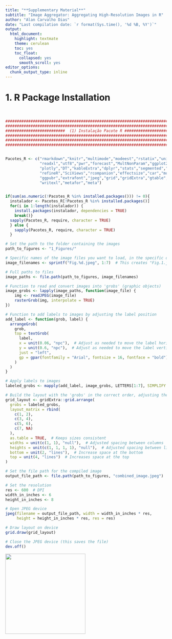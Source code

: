 ---
title: "**Supplementary Material**"
subtitle: "Image Aggregator: Aggregating High-Resolution Images in R"
author: "Alan Carvalho Dias"
date: "Last compilation date: `r format(Sys.time(), '%d %B, %Y')`"
output:
  html_document:
    highlight: textmate
    theme: cerulean
    toc: yes
    toc_float:
      collapsed: yes
      smooth_scroll: yes
editor_options:
  chunk_output_type: inline
---


# 1. R Package Installation 

<br>  

```{r Informações,message=FALSE}

################################################################################
################################################################################
##########################  (1) Instalação Pacote R ############################
################################################################################
################################################################################
################################################################################


Pacotes_R <- c("rmarkdown","knitr","multimode","modeest","rstatix","univOutl",
               "readxl","utf8","pwr","forecast","MultNonParam","ggplot2","earth",
               "plotly","DT","kableExtra","dplyr","stats","segmented","caret",
               "refineR","SciViews","rcompanion","effectsize","car","moments",
               "ggpubr","extrafont","jpeg","grid","gridExtra","gtable",
               "writexl","metafor","meta")


if(sum(as.numeric(!Pacotes_R %in% installed.packages())) != 0){
  instalador <- Pacotes_R[!Pacotes_R %in% installed.packages()]
  for(i in 1:length(instalador)) {
    install.packages(instalador, dependencies = TRUE)
    break()}
  sapply(Pacotes_R, require, character = TRUE)
  } else {
    sapply(Pacotes_R, require, character = TRUE)
  }

# Set the path to the folder containing the images
path_to_figures <- "1_Figures/"

# Specific names of the image files you want to load, in the specific order
image_filenames <- sprintf("Fig.%d.jpeg", 1:7)  # This creates "Fig.1.jpg", "Fig.2.jpg", ..., "Fig.7.jpg"

# Full paths to files
image_paths <- file.path(path_to_figures, image_filenames)

# Function to read and convert images into 'grobs' (graphic objects)
image_grobs <- lapply(image_paths, function(image_file) {
    img <- readJPEG(image_file)
    rasterGrob(img, interpolate = TRUE)
})

# Function to add labels to images by adjusting the label position
add_label <- function(grob, label) {
  arrangeGrob(
    grob, 
    top = textGrob(
      label, 
      x = unit(0.06, "npc"),  # Adjust as needed to move the label horizontally
      y = unit(0.6, "npc"),  # Adjust as needed to move the label vertically
      just = "left",
      gp = gpar(fontfamily = "Arial", fontsize = 16, fontface = "bold")
    )
  )
}

# Apply labels to images
labeled_grobs <- mapply(add_label, image_grobs, LETTERS[1:7], SIMPLIFY = FALSE)

# Build the layout with the 'grobs' in the correct order, adjusting the spacing
grid_layout <- gridExtra::grid.arrange(
  grobs = labeled_grobs,
  layout_matrix = rbind(
    c(1, 2),
    c(3, 4),
    c(5, 6),
    c(7, NA)  
  ),
  as.table = TRUE,  # Keeps sizes consistent
  widths = unit(c(1, 1), "null"),  # Adjusted spacing between columns
  heights = unit(c(1, 1, 1, 1), "null"),  # Adjusted spacing between lines
  bottom = unit(2, "lines"),  # Increase space at the bottom
  top = unit(4, "lines")  # Increases space at the top
)

# Set the file path for the compiled image
output_file_path <- file.path(path_to_figures, "combined_image.jpeg")

# Set the resolution
res <- 600  # DPI
width_in_inches <- 6  
height_in_inches <- 8 

# Open JPEG device
jpeg(filename = output_file_path, width = width_in_inches * res, 
     height = height_in_inches * res, res = res)

# Draw layout on device
grid.draw(grid_layout)

# Close the JPEG device (this saves the file)
dev.off()
```



![](1_Figures/combined_image.jpeg){width="250"}